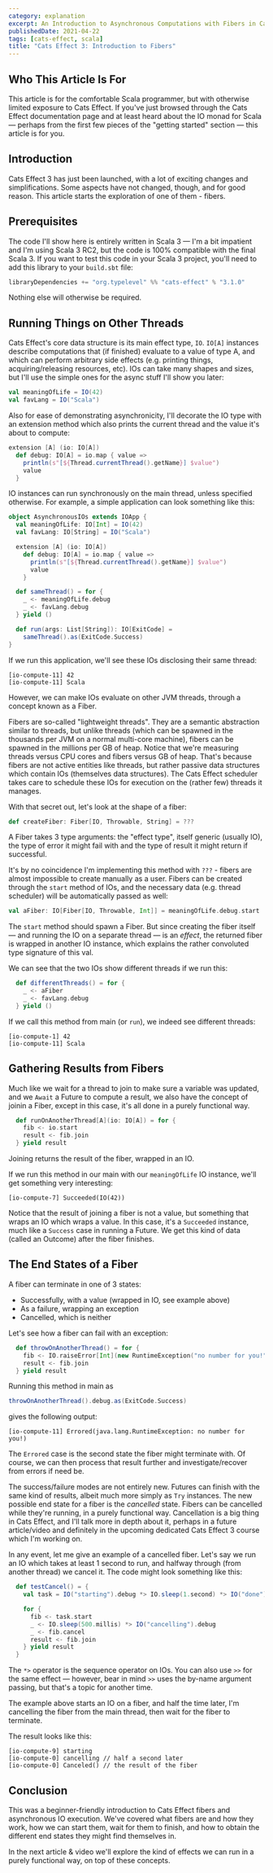 ```yaml
---
category: explanation
excerpt: An Introduction to Asynchronous Computations with Fibers in Cats Effect 3, Tailored for Scala 3
publishedDate: 2021-04-22
tags: [cats-effect, scala]
title: "Cats Effect 3: Introduction to Fibers"
---
```


## Who This Article Is For

This article is for the comfortable Scala programmer, but with otherwise limited exposure to Cats Effect. If you've just browsed through the Cats Effect documentation page and at least heard about the IO monad for Scala &mdash; perhaps from the first few pieces of the "getting started" section &mdash; this article is for you.

## Introduction

Cats Effect 3 has just been launched, with a lot of exciting changes and simplifications. Some aspects have not changed, though, and for good reason. This article starts the exploration of one of them - fibers.

## Prerequisites

The code I'll show here is entirely written in Scala 3 &mdash; I'm a bit impatient and I'm using Scala 3 RC2, but the code is 100% compatible with the final Scala 3. If you want to test this code in your Scala 3 project, you'll need to add this library to your `build.sbt` file:

```scala
libraryDependencies += "org.typelevel" %% "cats-effect" % "3.1.0"
```

Nothing else will otherwise be required.

## Running Things on Other Threads

Cats Effect's core data structure is its main effect type, `IO`. `IO[A]` instances describe computations that (if finished) evaluate to a value of type A, and which can perform arbitrary side effects (e.g. printing things, acquiring/releasing resources, etc). IOs can take many shapes and sizes, but I'll use the simple ones for the async stuff I'll show you later:

```scala
val meaningOfLife = IO(42)
val favLang = IO("Scala")
```

Also for ease of demonstrating asynchronicity, I'll decorate the IO type with an extension method which also prints the current thread and the value it's about to compute:

```scala
extension [A] (io: IO[A])
  def debug: IO[A] = io.map { value =>
    println(s"[${Thread.currentThread().getName}] $value")
    value
  }
```

IO instances can run synchronously on the main thread, unless specified otherwise. For example, a simple application can look something like this:

```scala
object AsynchronousIOs extends IOApp {
  val meaningOfLife: IO[Int] = IO(42)
  val favLang: IO[String] = IO("Scala")

  extension [A] (io: IO[A])
    def debug: IO[A] = io.map { value =>
      println(s"[${Thread.currentThread().getName}] $value")
      value
    }

  def sameThread() = for {
    _ <- meaningOfLife.debug
    _ <- favLang.debug
  } yield ()

  def run(args: List[String]): IO[ExitCode] =
    sameThread().as(ExitCode.Success)
}
```

If we run this application, we'll see these IOs disclosing their same thread:

```text
[io-compute-11] 42
[io-compute-11] Scala
```

However, we can make IOs evaluate on other JVM threads, through a concept known as a Fiber.

Fibers are so-called "lightweight threads". They are a semantic abstraction similar to threads, but unlike threads (which can be spawned in the thousands per JVM on a normal multi-core machine), fibers can be spawned in the millions per GB of heap. Notice that we're measuring threads versus CPU cores and fibers versus GB of heap. That's because fibers are not active entities like threads, but rather passive data structures which contain IOs (themselves data structures). The Cats Effect scheduler takes care to schedule these IOs for execution on the (rather few) threads it manages.

With that secret out, let's look at the shape of a fiber:

```scala
def createFiber: Fiber[IO, Throwable, String] = ???
```

A Fiber takes 3 type arguments: the "effect type", itself generic (usually IO), the type of error it might fail with and the type of result it might return if successful.

It's by no coincidence I'm implementing this method with `???` - fibers are almost impossible to create manually as a user. Fibers can be created through the `start` method of IOs, and the necessary data (e.g. thread scheduler) will be automatically passed as well:

```scala
val aFiber: IO[Fiber[IO, Throwable, Int]] = meaningOfLife.debug.start
```

The `start` method should spawn a Fiber. But since creating the fiber itself &mdash; and running the IO on a separate thread &mdash; is an _effect_, the returned fiber is wrapped in another IO instance, which explains the rather convoluted type signature of this val.

We can see that the two IOs show different threads if we run this:

```scala
  def differentThreads() = for {
    _ <- aFiber
    _ <- favLang.debug
  } yield ()
```

If we call this method from main (or `run`), we indeed see different threads:

```text
[io-compute-1] 42
[io-compute-11] Scala
```

## Gathering Results from Fibers

Much like we wait for a thread to join to make sure a variable was updated, and we `Await` a Future to compute a result, we also have the concept of joinin a Fiber, except in this case, it's all done in a purely functional way.

```scala
  def runOnAnotherThread[A](io: IO[A]) = for {
    fib <- io.start
    result <- fib.join
  } yield result
```

Joining returns the result of the fiber, wrapped in an IO.

If we run this method in our main with our `meaningOfLife` IO instance, we'll get something very interesting:

```text
[io-compute-7] Succeeded(IO(42))
```

Notice that the result of joining a fiber is not a value, but something that wraps an IO which wraps a value. In this case, it's a `Succeeded` instance, much like a `Success` case in running a Future. We get this kind of data (called an Outcome) after the fiber finishes.

## The End States of a Fiber

A fiber can terminate in one of 3 states:

- Successfully, with a value (wrapped in IO, see example above)
- As a failure, wrapping an exception
- Cancelled, which is neither

Let's see how a fiber can fail with an exception:

```scala
  def throwOnAnotherThread() = for {
    fib <- IO.raiseError[Int](new RuntimeException("no number for you!")).start
    result <- fib.join
  } yield result
```

Running this method in main as

```scala
throwOnAnotherThread().debug.as(ExitCode.Success)
```

gives the following output:

```text
[io-compute-11] Errored(java.lang.RuntimeException: no number for you!)
```

The `Errored` case is the second state the fiber might terminate with. Of course, we can then process that result further and investigate/recover from errors if need be.

The success/failure modes are not entirely new. Futures can finish with the same kind of results, albeit much more simply as `Try` instances. The new possible end state for a fiber is the _cancelled_ state. Fibers can be cancelled while they're running, in a purely functional way. Cancellation is a big thing in Cats Effect, and I'll talk more in depth about it, perhaps in a future article/video and definitely in the upcoming dedicated Cats Effect 3 course which I'm working on.

In any event, let me give an example of a cancelled fiber. Let's say we run an IO which takes at least 1 second to run, and halfway through (from another thread) we cancel it. The code might look something like this:

```scala
  def testCancel() = {
    val task = IO("starting").debug *> IO.sleep(1.second) *> IO("done").debug

    for {
      fib <- task.start
      _ <- IO.sleep(500.millis) *> IO("cancelling").debug
      _ <- fib.cancel
      result <- fib.join
    } yield result
  }
```

The `*>` operator is the sequence operator on IOs. You can also use `>>` for the same effect &mdash; however, bear in mind `>>` uses the by-name argument passing, but that's a topic for another time.

The example above starts an IO on a fiber, and half the time later, I'm cancelling the fiber from the main thread, then wait for the fiber to terminate.

The result looks like this:

```text
[io-compute-9] starting
[io-compute-0] cancelling // half a second later
[io-compute-0] Canceled() // the result of the fiber
```

## Conclusion

This was a beginner-friendly introduction to Cats Effect fibers and asynchronous IO execution. We've covered what fibers are and how they work, how we can start them, wait for them to finish, and how to obtain the different end states they might find themselves in.

In the next article & video we'll explore the kind of effects we can run in a purely functional way, on top of these concepts.
